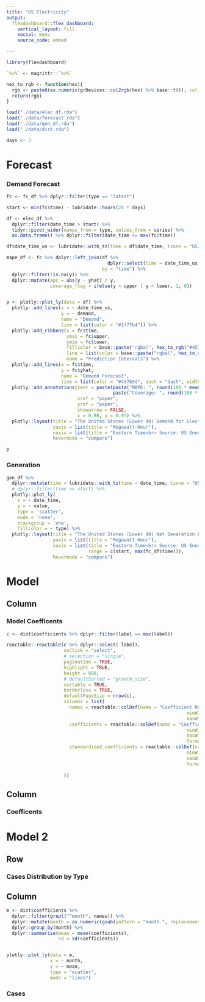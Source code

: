 ```yaml
---
title: "US Electricity"
output: 
  flexdashboard::flex_dashboard:
    vertical_layout: fill
    social: menu
    source_code: embed

---
```


```r
library(flexdashboard)

`%>%` <- magrittr::`%>%`

hex_to_rgb <- function(hex){
  rgb <- paste0(as.numeric(grDevices::col2rgb(hex) %>% base::t()), collapse = ",")
  return(rgb) 
}

load("./data/elec_df.rda")
load("./data/forecast.rda")
load("./data/gen_df.rda")
load("./data/dist.rda")

days <- 3
```


Forecast
==============


### Demand Forecast

```r

fc <- fc_df %>% dplyr::filter(type == "latest")

start <- min(fc$time) - lubridate::hours(24 * days)

df <- elec_df %>% 
  dplyr::filter(date_time > start) %>%
  tidyr::pivot_wider(names_from = type, values_from = series) %>%
  as.data.frame() %>% dplyr::filter(date_time <= max(fc$time))

df$date_time_us <- lubridate::with_tz(time = df$date_time, tzone = "US/Eastern")

mape_df <- fc %>% dplyr::left_join(df %>% 
                                     dplyr::select(time = date_time_us, y = demand), 
                                   by = "time") %>%
  dplyr::filter(!is.na(y)) %>%
  dplyr::mutate(apc = abs(y - yhat) / y,
                coverage_flag = ifelse(y > upper | y < lower, 1, 0))


p <- plotly::plot_ly(data = df) %>%
  plotly::add_lines(x = ~ date_time_us,
                    y = ~ demand,
                    name = "Demand",
                    line = list(color = "#1f77b4")) %>%
  plotly::add_ribbons(x = fc$time, 
                      ymax = fc$upper,
                      ymin = fc$lower,
                      fillcolor = base::paste("rgba(", hex_to_rgb("#457b9d"),",0.2)", sep = ""),
                      line = list(color = base::paste("rgba(", hex_to_rgb("#457b9d"),",0.4)", sep = "")),
                      name = "Prediction Intervals") %>%
  plotly::add_lines(x = fc$time,
                    y = fc$yhat,
                    name = "Demand Forecast",
                    line = list(color = "#457b9d", dash = "dash", width = 2)) %>%
  plotly::add_annotations(text = paste(paste("MAPE: ", round(100 * mean(mape_df$apc), 2), "%", sep = ""), 
                                       paste("Coverage: ", round(100 * (nrow(mape_df) - sum(mape_df$coverage_flag) )/ nrow(mape_df), 2), "%", sep = ""), sep = "<br>"),
                          xref = "paper",
                          yref = "paper", 
                          showarrow = FALSE,
                          x = 0.98, y = 0.05) %>% 
  plotly::layout(title = "The United States (Lower 48) Demand for Electricity Forecast",
                 yaxis = list(title = "Megawatt-Hour"),
                 xaxis = list(title = "Eastern Time<br> Source: US Energy Information Administration"),
                 hovermode = "compare") 

p
```

### Generation

```r

gen_df %>% 
  dplyr::mutate(time = lubridate::with_tz(time = date_time, tzone = "US/Eastern")) %>%
  # dplyr::filter(time >= start) %>%
  plotly::plot_ly(
    x = ~ date_time, 
    y = ~ value,
    type = 'scatter', 
    mode = 'none', 
    stackgroup = 'one', 
    fillcolor = ~ type) %>%
  plotly::layout(title = "The United States (Lower 48) Net Generation by Energy Source",
                 yaxis = list(title = "Megawatt-Hour"),
                 xaxis = list(title = "Eastern Time<br> Source: US Energy Information Administration",
                              range = c(start, max(fc_df$time))),
                 hovermode = "compare") 
```




Model
==============

Column {data-width=300}
-------------------------------------

### Model Coefficents {data-width=300}

```r
c <- dist$coefficients %>% dplyr::filter(label == max(label))

reactable::reactable(c %>% dplyr::select(-label),
                     onClick = "select",
                     # selection = "single",
                     pagination = TRUE,
                     highlight = TRUE,
                     height = 800,
                     # defaultSorted = "growth_size",
                     sortable = TRUE,
                     borderless = TRUE,
                     defaultPageSize = nrow(c),
                     columns = list(
                       names = reactable::colDef(name = "Coefficient Name",
                                                                  minWidth = 80,
                                                                  maxWidth = 170),
                       coefficients = reactable::colDef(name = "Coefficient Value",
                                                                  minWidth = 80,
                                                                  maxWidth = 170,
                                                                  format = reactable::colFormat(separators = TRUE, digits = 2)),
                       standardized_coefficients = reactable::colDef(name = "Standardized Coefficient Value",
                                                                  minWidth = 80,
                                                                  maxWidth = 170,
                                                                  format = reactable::colFormat(separators = TRUE, digits = 2))
                       
                     ))
```




Column
-------------------------------------

### Coefficents


Model 2
==============

Row {.tabset}
-----------------------------------------------------------------------

### Cases Distribution by Type 

Column
-------------------------------------



```r
m <- dist$coefficients %>%
  dplyr::filter(grepl("^month", names)) %>%
  dplyr::mutate(month = as.numeric(gsub(pattern = "month.", replacement = "", names))) %>%
  dplyr::group_by(month) %>%
  dplyr::summarise(mean = mean(coefficients),
                   sd = sd(coefficients))


plotly::plot_ly(data = m,
                x = ~ month,
                y = ~ mean,
                type = "scatter",
                mode = "lines")
```



### Cases